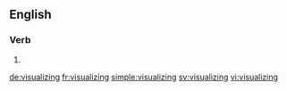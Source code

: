 
==English==

===Verb===
{{head|en}}

# {{present participle of|visualize|lang=en}}

[[de:visualizing]]
[[fr:visualizing]]
[[simple:visualizing]]
[[sv:visualizing]]
[[vi:visualizing]]